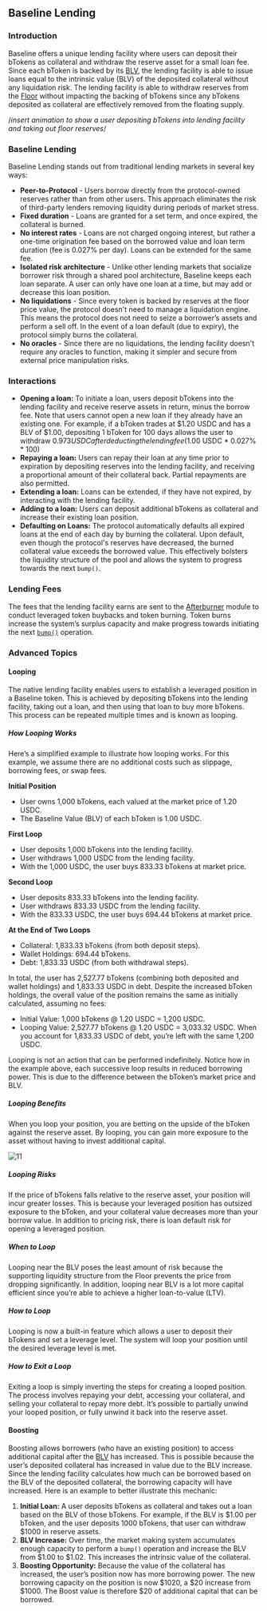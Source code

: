 
## Baseline Lending

### Introduction
Baseline offers a unique lending facility where users can deposit their bTokens as collateral and withdraw the reserve asset for a small loan fee. Since each bToken is backed by its [BLV](/concepts/blv), the lending facility is able to issue loans equal to the intrinsic value (BLV) of the deposited collateral without any liquidation risk. The lending facility is able to withdraw reserves from the [Floor](market_making#floor) without impacting the backing of bTokens since any bTokens deposited as collateral are effectively removed from the floating supply.

/*insert animation to show a user depositing bTokens into lending facility and taking out floor reserves*/
### Baseline Lending
Baseline Lending stands out from traditional lending markets in several key ways:

- **Peer-to-Protocol** - Users borrow directly from the protocol-owned reserves rather than from other users. This approach eliminates the risk of third-party lenders removing liquidity during periods of market stress.
- **Fixed duration** - Loans are granted for a set term, and once expired, the collateral is burned.
- **No interest rates** - Loans are not charged ongoing interest, but rather a one-time origination fee based on the borrowed value and loan term duration (fee is 0.027% per day). Loans can be extended for the same fee.
- **Isolated risk architecture** - Unlike other lending markets that socialize borrower risk through a shared pool architecture, Baseline keeps each loan separate. A user can only have one loan at a time, but may add or decrease this loan position.
- **No liquidations** - Since every token is backed by reserves at the floor price value, the protocol doesn't need to manage a liquidation engine. This means the protocol does not need to seize a borrower’s assets and perform a sell off. In the event of a loan default (due to expiry), the protocol simply burns the collateral.
- **No oracles** - Since there are no liquidations, the lending facility doesn't require any oracles to function, making it simpler and secure from external price manipulation risks.

### Interactions
- **Opening a loan:** To initiate a loan, users deposit bTokens into the lending facility and receive reserve assets in return, minus the borrow fee. Note that users cannot open a new loan if they already have an existing one.
For example, if a bToken trades at $1.20 USDC and has a BLV of $1.00, depositing 1 bToken for 100 days allows the user to withdraw $0.973 USDC after deducting the lending fee ($1.00 USDC * 0.027% * 100)
- **Repaying a loan:** Users can repay their loan at any time prior to expiration by depositing reserves into the lending facility, and receiving a proportional amount of their collateral back. Partial repayments are also permitted.
- **Extending a loan:** Loans can be extended, if they have not expired, by interacting with the lending facility.
- **Adding to a loan:** Users can deposit additional bTokens as collateral and increase their existing loan position.
- **Defaulting on Loans:** The protocol automatically defaults all expired loans at the end of each day by burning the collateral. Upon default, even though the protocol's reserves have decreased, the burned collateral value exceeds the borrowed value. This effectively bolsters the liquidity structure of the pool and allows the system to progress towards the next `bump()`.

### Lending Fees
The fees that the lending facility earns are sent to the [Afterburner](/concepts/afterburner) module to conduct leveraged token buybacks and token burning. Token burns increase the system’s surplus capacity and make progress towards initiating the next [`bump()`](market_making#bump) operation.

### Advanced Topics

#### Looping
The native lending facility enables users to establish a leveraged position in a Baseline token. This is achieved by depositing bTokens into the lending facility, taking out a loan, and then using that loan to buy more bTokens. This process can be repeated multiple times and is known as looping.

##### _How Looping Works_
Here’s a simplified example to illustrate how looping works. For this example, we assume there are no additional costs such as slippage, borrowing fees, or swap fees.

**Initial Position**
- User owns 1,000 bTokens, each valued at the market price of 1.20 USDC.
- The Baseline Value (BLV) of each bToken is 1.00 USDC.

**First Loop**
- User deposits 1,000 bTokens into the lending facility.
- User withdraws 1,000 USDC from the lending facility.
- With the 1,000 USDC, the user buys 833.33 bTokens at market price.

**Second Loop**
- User deposits 833.33 bTokens into the lending facility.
- User withdraws 833.33 USDC from the lending facility.
- With the 833.33 USDC, the user buys 694.44 bTokens at market price.

**At the End of Two Loops**
- Collateral: 1,833.33 bTokens (from both deposit steps).
- Wallet Holdings: 694.44 bTokens.
- Debt: 1,833.33 USDC (from both withdrawal steps).

In total, the user has 2,527.77 bTokens (combining both deposited and wallet holdings) and 1,833.33 USDC in debt. Despite the increased bToken holdings, the overall value of the position remains the same as initially calculated, assuming no fees:

- Initial Value: 1,000 bTokens @ 1.20 USDC = 1,200 USDC.
- Looping Value: 2,527.77 bTokens @ 1.20 USDC = 3,033.32 USDC. When you account for 1,833.33 USDC of debt, you’re left with the same 1,200 USDC.

<Callout>
Looping is not an action that can be performed indefinitely. Notice how in the example above, each successive loop results in reduced borrowing power. This is due to the difference between the bToken’s market price and BLV. 
</Callout>

##### _Looping Benefits_

When you loop your position, you are betting on the upside of the bToken against the reserve asset. By looping, you can gain more exposure to the asset without having to invest additional capital. 

![11](/assets/11.png)

##### _Looping Risks_

If the price of bTokens falls relative to the reserve asset, your position will incur greater losses. This is because your leveraged position has outsized exposure to the bToken, and your collateral value decreases more than your borrow value. In addition to pricing risk, there is loan default risk for opening a leveraged position.

##### _When to Loop_

Looping near the BLV poses the least amount of risk because the supporting liquidity structure from the Floor prevents the price from dropping significantly. In addition, looping near BLV is a lot more capital efficient since you’re able to achieve a higher loan-to-value (LTV).

##### _How to Loop_

Looping is now a built-in feature which allows a user to deposit their bTokens and set a leverage level. The system will loop your position until the desired leverage level is met.

##### _How to Exit a Loop_

Exiting a loop is simply inverting the steps for creating a looped position. The process involves repaying your debt, accessing your collateral, and selling your collateral to repay more debt. It’s possible to partially unwind your looped position, or fully unwind it back into the reserve asset.

#### Boosting
Boosting allows borrowers (who have an existing position) to access additional capital after the [BLV](/concepts/blv) has increased. This is possible because the user’s deposited collateral has increased in value due to the BLV increase. Since the lending facility calculates how much can be borrowed based on the BLV of the deposited collateral, the borrowing capacity will have increased. Here is an example to better illustrate this mechanic:

1. **Initial Loan:** A user deposits bTokens as collateral and takes out a loan based on the BLV of those bTokens. For example, if the BLV is $1.00 per bToken, and the user deposits 1000 bTokens, that user can withdraw $1000 in reserve assets.
2. **BLV Increase:** Over time, the market making system accumulates enough capacity to perform a `bump()` operation and increase the BLV from $1.00 to $1.02. This increases the intrinsic value of the collateral. 
3. **Boosting Opportunity:** Because the value of the collateral has increased, the user’s position now has more borrowing power. The new borrowing capacity on the position is now $1020, a $20 increase from $1000. The Boost value is therefore $20 of additional capital that can be borrowed.
